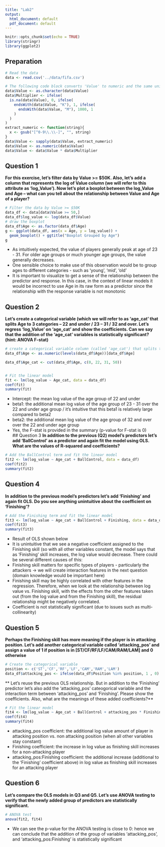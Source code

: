 ```yaml
---
title: "Lab2"
output:
  html_document: default
  pdf_document: default
---
```


```r
knitr::opts_chunk$set(echo = TRUE)
library(stringr)
library(ggplot2)
```

## Preparation

```r
# Read the data
data <- read.csv('../data/fifa.csv')

# The following code block converts 'Value' to numeric and the same unit.
data$Value <- as.character(data$Value)
data$Multiplier <- ifelse(
  is.na(data$Value), 0, ifelse(
    endsWith(data$Value, "K"), 1, ifelse(
      endsWith(data$Value, "M"), 1000, 1
    )
  )
)
extract_numeric <- function(string){
  x <- gsub("[^0-9\\.\\-]", "", string)
}
data$Value <- sapply(data$Value, extract_numeric)
data$Value <- as.numeric(data$Value)
data$Value <- data$Value * data$Multiplier

```

## Question 1
**For this exercise, let's filter data by Value >= $50K. Also, let's add a column that represents the log of Value column (we will refer to this attribute as ‘log_Value’). Now let’s plot a boxplot between the log_Value and Age – what can you tell about the relationship between Value and Age of a player?**

```r
# Filter the data by Value >= $50K
data_df <- data[data$Value >= 50,]
data_df$log_value <- log(data_df$Value)
# draw the boxplot
data_df$Age <- as.factor(data_df$Age)
g <- ggplot(data_df, aes(x = Age, y = log_value)) +
  geom_boxplot() + ggtitle("Boxplot Grouped by Age")
g

```

* As intuitively expected, the value of players generally peak at age of 23 - 31. For older age groups or much younger age groups, the value generally decreases.  
* One sensible choice to make use of this observation would be to group ages to different categories - such as 'young', 'mid', 'old'  
* It is important to visualize to get a sense of the relationship between the predictor and response. In this case, in the context of linear models it would be incorrect to use Age in its raw form as a predictor since the relationship with the response variable is not monotonic 

## Question 2

**Let’s create a categorical variable (which we will refer to as ‘age_cat’ that splits Age to 3 categories – 22 and under / 23 – 31 / 32 and over. Let’s regress ‘log_Value’ on ‘age_cat’ and show the coefficients. Can we say that the addition of the ‘age_cat’ variables is statistically significant? (hint: ANOVA F-stat)**
```r
# create a categorical variable column (called 'age_cat') that splits the Age to 3 categories - 22 and under / 23 - 31 / 32 and over)
data_df$Age <- as.numeric(levels(data_df$Age))[data_df$Age]

data_df$Age_cat <- cut(data_df$Age, c(0, 22, 31, 50))


# Fit the linear model
fit <- lm(log_value ~ Age_cat, data = data_df)
coef(fit)
summary(fit)
```

* Intercept: the mean log value of the age group of 22 and under  
* beta1: the additional mean log value of the age group of 23 - 31 over the 22 and under age group / it's intuitive that this beta1 is relatively large compared to beta2  
* beta2: the additional mean log value of the age group of 32 and over over the 22 and under age group  
* Yes, the F-stat is provided in the summary (p-value for F-stat is 0)  
## Question 3
**In addition to the previous (Q2) model’s predictors let's add ‘BallControl’ as a predictor and again fit the model using OLS. What are the values of R-squared and coefficients?**

```r
# Add the BallControl term and fit the linear model
fit2 <- lm(log_value ~ Age_cat + BallControl, data = data_df)
coef(fit2)
summary(fit2)

```

## Question 4
**In addition to the previous model's predictors let's add 'Finishing' and again fit OLS. Do you see anything unintuitive about the coefficient on 'Finishing'?** 
```r
# Add the Finishing term and fit the linear model
fit3 <- lm(log_value ~ Age_cat + BallControl + Finishing, data = data_df)
coef(fit3)
summary(fit3)
```
* Result of OLS shown below  
* It is unintuitive that we see a negative coefficient assigned to the Finishing skill (so with all other variables constant, the model says that as 'Finishing' skill increases, the log value would decrease. There could be several different causes of this:
+ Finishing skill matters for specific types of players - particularly the attackers -> we will create interaction features in the next question (domain knowledge would be important here)
+ Finishing skill may be highly correlated with other features in the regression. Therefore, when we look at the relationship between log value vs. Finishing skill, with the effects from the other features taken out (from the log value and from the Finishing skill), the residual relationship might be negatively correlated.
+ Coefficient is not statistically significant (due to issues such as multi-collinearity)



## Question 5
**Perhaps the Finishing skill has more meaning if the player is in attacking position. Let's add another categorical variable called 'attacking_pos' and assign a value of 1 if position is in [ST/CF/RF/LF/CAM/RAM/LAM] and 0 otherwise** 
```r
# Create the categorical variable
position <- c('ST','CF','RF','LF','CAM','RAM','LAM')
data_df$attacking_pos <- ifelse(data_df$Position %in% position, 1 , 0)

```
** Let's reuse the previous OLS relationship. But in addition to the 'Finishing' predictor let's also add the 'attacking_pos' cateogorical variable and the interaction term between 'attacking_pos' and 'Finishing'. Please show the coefficients. Also, what are the meanings of these added coefficients?**  
```r
# Fit the linear model
fit4 <- lm(log_value ~ Age_cat + BallControl + attacking_pos * Finishing, data = data_df)
coef(fit4)
summary(fit4)
```
* attacking_pos coefficient: the additional log value amount of player in attacking position vs. non attacking position (when all other variables stay constant)  
* Finishing coefficient: the increase in log value as finishing skill increases for a non-attacking player  
* attacking_pos:Finishing coefficient: the additional increase (additional to the 'Finishing' coefficient above) in log value as finishing skill increases for an attacking player  


## Question 6
**Let’s compare the OLS models in Q3 and Q5. Let’s use ANOVA testing to verify that the newly added group of predictors are statistically significant.** 
```r
# ANOVA test
anova(fit2, fit4)
```
* We can see the p-value for the ANOVA testing is close to 0: hence we can conclude that the addition of the group of variables 'attacking_pos', and 'attacking_pos:Finishing' is statistically significant